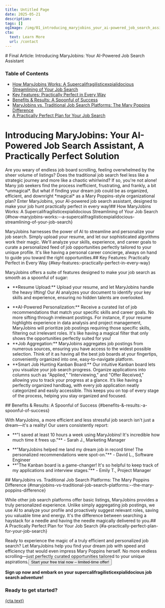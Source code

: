 ```yaml
---
title: Untitled Page
date: 2025-05-21
description: 
tags: []
ogImage: /img/01_introducing_maryjobins_your_ai-powered_job_search_assistant.png
cta:
  text: Learn More
  url: /contact
---
```


<div className="max-w-3xl mx-auto px-6 py-10">
# Final Article: Introducing MaryJobins: Your AI-Powered Job Search Assistant


<div className="bg-gray-50 p-4 rounded-lg mb-8">
  <h3 className="text-lg font-semibold mb-2">Table of Contents</h3>
  <ul className="space-y-1">
    <li><a href="#how-maryjobins-works:--a-supercalifragilisticexpialidocious-streamlining-of-your-job-search" className="text-blue-600 hover:underline">How MaryJobins Works:  A Supercalifragilisticexpialidocious Streamlining of Your Job Search</a></li>
    <li><a href="#key-features:-practically-perfect-in-every-way" className="text-blue-600 hover:underline">Key Features: Practically Perfect in Every Way</a></li>
    <li><a href="#benefits-&-results:-a-spoonful-of-success" className="text-blue-600 hover:underline">Benefits & Results: A Spoonful of Success</a></li>
    <li><a href="#maryjobins-vs-traditional-job-search-platforms:--the-mary-poppins-difference" className="text-blue-600 hover:underline">MaryJobins vs. Traditional Job Search Platforms:  The Mary Poppins Difference</a></li>
    <li><a href="#a-practically-perfect-plan-for-your-job-search" className="text-blue-600 hover:underline">A Practically Perfect Plan for Your Job Search</a></li>
  </ul>
</div>



# Introducing MaryJobins: Your AI-Powered Job Search Assistant, A Practically Perfect Solution

<p className="text-lg mb-4"<blockquote className="border-l-4 border-gray-300 pl-4 italic my-6">Are you weary of endless job board scrolling, feeling overwhelmed by the sheer volume of listings? Does the traditional job search feel less like a strategic journey and more like a chaotic whirlwind?  If so, you're not alone! Many job seekers find the process inefficient, frustrating, and frankly, a bit *unmagical*. But what if finding your dream job could be as organized, efficient, and downright *magical* as a Mary Poppins-style organizational plan?  Enter MaryJobins, your AI-powered job search assistant, designed to make your job hunt practically perfect in every way!</blockquote></p<blockquote className="border-l-4 border-gray-300 pl-4 italic my-6">## How MaryJobins Works:  A Supercalifragilisticexpialidocious Streamlining of Your Job Search {#how-maryjobins-works:--a-supercalifragilisticexpialidocious-streamlining-of-your-job-search}</blockquote><p className="text-lg mb-4"<blockquote className="border-l-4 border-gray-300 pl-4 italic my-6">MaryJobins harnesses the power of AI to streamline and personalize your job search.  Simply upload your resume, and let our sophisticated algorithms work their magic. We'll analyze your skills, experience, and career goals to curate a personalized feed of job opportunities perfectly tailored to your unique profile.  It's like having a personal career concierge, always on hand to guide you toward the right opportunities.</blockquote></p<blockquote className="border-l-4 border-gray-300 pl-4 italic my-6">## Key Features: Practically Perfect in Every Way {#key-features:-practically-perfect-in-every-way}</blockquote><p className="text-lg mb-4"<blockquote className="border-l-4 border-gray-300 pl-4 italic my-6">MaryJobins offers a suite of features designed to make your job search as smooth as a spoonful of sugar:
<ul className="list-disc pl-6 space-y-2 mb-6">
  <li className="mb-1">**Resume Upload:** Upload your resume, and let MaryJobins handle the heavy lifting! Our AI analyzes your document to identify your key skills and experience, ensuring no hidden talents are overlooked.</li>
</ul></p>
<ul className="list-disc pl-6 space-y-2 mb-6">
  <li className="mb-1">**AI-Powered Personalization:** Receive a curated list of job recommendations that match your specific skills and career goals. No more sifting through irrelevant postings. For instance, if your resume highlights experience in data analysis and project management, MaryJobins will prioritize job postings requiring those specific skills, filtering out irrelevant roles.  It's like having a magical filter that only shows the opportunities perfectly suited for you!</li>
  <li className="mb-1">**Job Aggregation:** MaryJobins aggregates job postings from numerous sources, ensuring you have access to the widest possible selection.  Think of it as having all the best job boards at your fingertips, conveniently organized into one, easy-to-navigate platform.</li>
  <li className="mb-1">**Smart Job Hunting Kanban Board:** Our intuitive Kanban board lets you visualize your job search progress. Organize applications into columns such as "Applied," "Interviewing," and "Offer Received," allowing you to track your progress at a glance.  It’s like having a perfectly organized handbag, with every job application neatly categorized and easily accessible.  This keeps you on top of every stage of the process, helping you stay organized and focused.</li>
</ul></blockquote>## Benefits & Results: A Spoonful of Success {#benefits-&-results:-a-spoonful-of-success}

<p className="text-lg mb-4"<blockquote className="border-l-4 border-gray-300 pl-4 italic my-6">With MaryJobins, a more efficient and less stressful job search isn't just a dream—it's a reality! Our users consistently report:
<ul className="list-disc pl-6 space-y-2 mb-6">
  <li className="mb-1">**"I saved at least 10 hours a week using MaryJobins!  It's incredible how much time it frees up."** - Sarah J., Marketing Manager</li>
</ul></p>
<ul className="list-disc pl-6 space-y-2 mb-6">
  <li className="mb-1">**"MaryJobins helped me land my dream job in record time! The personalized recommendations were spot-on."** - David L., Software Engineer</li>
  <li className="mb-1">**"The Kanban board is a game-changer! It's so helpful to keep track of my applications and interview stages."** - Emily T., Project Manager</li>
</ul></blockquote>## MaryJobins vs. Traditional Job Search Platforms:  The Mary Poppins Difference {#maryjobins-vs-traditional-job-search-platforms:--the-mary-poppins-difference}

<p className="text-lg mb-4"<blockquote className="border-l-4 border-gray-300 pl-4 italic my-6">While other job search platforms offer basic listings, MaryJobins provides a truly personalized experience. Unlike simply aggregating job postings, we use AI to analyze your profile and proactively suggest relevant roles, saving you valuable time and energy.  It's the difference between searching a haystack for a needle and having the needle magically delivered to you.</blockquote></p<blockquote className="border-l-4 border-gray-300 pl-4 italic my-6">## A Practically Perfect Plan for Your Job Search {#a-practically-perfect-plan-for-your-job-search}</blockquote><p className="text-lg mb-4"<blockquote className="border-l-4 border-gray-300 pl-4 italic my-6">Ready to experience the magic of a truly efficient and personalized job search? Let MaryJobins help you find your dream job with speed and efficiency that would even impress Mary Poppins herself. No more endless scrolling—just perfectly curated opportunities tailored to your unique aspirations.</blockquote><button>Start your free trial now – limited-time offer!</button>

**Sign up now and embark on your supercalifragilisticexpialidocious job search adventure!**


<div className="bg-blue-50 p-6 rounded-lg mt-8 text-center">
  <h3 className="text-xl font-semibold mb-2">Ready to get started?</h3>
  <a href="{cta.url}" className="inline-block px-6 py-3 bg-blue-600 text-white rounded-lg hover:bg-blue-700 transition">
    {cta.text}
  </a>
</div>

</div>
